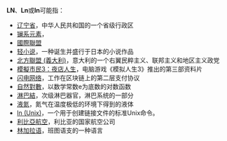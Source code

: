 {{noteTA
|G1=Games
|G2=Sim
}}
'''LN'''、'''Ln'''或'''ln'''可能指：
*[[辽宁省|辽宁省]]，中华人民共和国的一个省级行政区
*[[镧系元素|镧系元素]]，
*[[國際聯盟|國際聯盟]]
*[[轻小说|轻小说]]，一种诞生并盛行于日本的小说作品
*[[北方聯盟_(義大利)|北方聯盟 (義大利)]]，意大利的一个右翼民粹主义、联邦主义和地区主义政党
*[[模擬市民3：夜店人生|模擬市民3：夜店人生]]，电脑游戏《模拟人生3》推出的第三部资料片
*[[闪电网络|闪电网络]]，工作在区块链上的第二层支付协议
*[[自然對數|自然對數]]，以数学常数e为底数的对数函数
*[[淋巴結|淋巴結]]，次级淋巴器官，淋巴系统的一部分
*[[液氮|液氮]]，氮气在温度极低的环境下得到的液体
*[[ln_(Unix)|ln (Unix)]]，一个用于创建链接文件的标准Unix命令。
*[[利比亞航空|利比亞航空]]，利比亚的国家航空公司
*[[林加拉语|林加拉语]]，班图语支的一种语言

{{消歧义|cat=二字拉丁字母縮寫消歧義}}